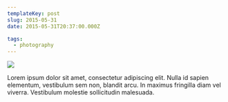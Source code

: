 ```yaml
---
templateKey: post
slug: 2015-05-31
date: 2015-05-31T20:37:00.000Z

tags:
  - photography
---
```

![](../../static/assets/20150531-IMG_1588.jpg)

Lorem ipsum dolor sit amet, consectetur adipiscing elit. Nulla id sapien elementum, vestibulum sem non, blandit arcu. In maximus fringilla diam vel viverra. Vestibulum molestie sollicitudin malesuada.
